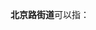 '''北京路街道'''可以指：
{{PRC admin/disambig|34/02/02/001/000|37/11/02/007/000|52/01/03/005/000|52/03/02/008/000|62/03/02/003/000|65/01/04/001/000|65/40/03/003/000}}
{{disambig|cat=五字乡级行政区划-街道名消歧义}}